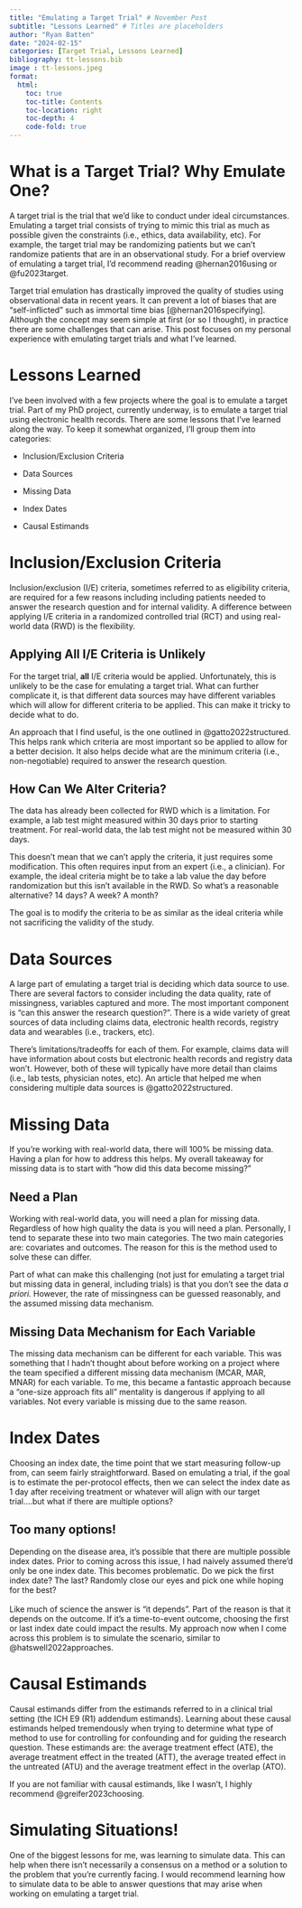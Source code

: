 ```yaml
---
title: "Emulating a Target Trial" # November Post 
subtitle: "Lessons Learned" # Titles are placeholders
author: "Ryan Batten"
date: "2024-02-15"
categories: [Target Trial, Lessons Learned]
bibliography: tt-lessons.bib
image : tt-lessons.jpeg
format: 
  html:
    toc: true
    toc-title: Contents
    toc-location: right
    toc-depth: 4
    code-fold: true
---
```


# What is a Target Trial? Why Emulate One?

A target trial is the trial that we'd like to conduct under ideal circumstances. Emulating a target trial consists of trying to mimic this trial as much as possible given the constraints (i.e., ethics, data availability, etc). For example, the target trial may be randomizing patients but we can't randomize patients that are in an observational study. For a brief overview of emulating a target trial, I'd recommend reading @hernan2016using or @fu2023target.

Target trial emulation has drastically improved the quality of studies using observational data in recent years. It can prevent a lot of biases that are "self-inflicted" such as immortal time bias [@hernan2016specifying]. Although the concept may seem simple at first (or so I thought), in practice there are some challenges that can arise. This post focuses on my personal experience with emulating target trials and what I've learned.

# Lessons Learned

I've been involved with a few projects where the goal is to emulate a target trial. Part of my PhD project, currently underway, is to emulate a target trial using electronic health records. There are some lessons that I've learned along the way. To keep it somewhat organized, I'll group them into categories:

-   Inclusion/Exclusion Criteria

-   Data Sources

-   Missing Data

-   Index Dates

-   Causal Estimands

# Inclusion/Exclusion Criteria

Inclusion/exclusion (I/E) criteria, sometimes referred to as eligibility criteria, are required for a few reasons including including patients needed to answer the research question and for internal validity. A difference between applying I/E criteria in a randomized controlled trial (RCT) and using real-world data (RWD) is the flexibility.

## Applying All I/E Criteria is Unlikely

For the target trial, **all** I/E criteria would be applied. Unfortunately, this is unlikely to be the case for emulating a target trial. What can further complicate it, is that different data sources may have different variables which will allow for different criteria to be applied. This can make it tricky to decide what to do.

An approach that I find useful, is the one outlined in @gatto2022structured. This helps rank which criteria are most important so be applied to allow for a better decision. It also helps decide what are the minimum criteria (i.e., non-negotiable) required to answer the research question.

## How Can We Alter Criteria?

The data has already been collected for RWD which is a limitation. For example, a lab test might measured within 30 days prior to starting treatment. For real-world data, the lab test might not be measured within 30 days.

This doesn't mean that we can't apply the criteria, it just requires some modification. This often requires input from an expert (i.e., a clinician). For example, the ideal criteria might be to take a lab value the day before randomization but this isn't available in the RWD. So what's a reasonable alternative? 14 days? A week? A month?

The goal is to modify the criteria to be as similar as the ideal criteria while not sacrificing the validity of the study.

# Data Sources

A large part of emulating a target trial is deciding which data source to use. There are several factors to consider including the data quality, rate of missingness, variables captured and more. The most important component is "can this answer the research question?". There is a wide variety of great sources of data including claims data, electronic health records, registry data and wearables (i.e., trackers, etc).

There's limitations/tradeoffs for each of them. For example, claims data will have information about costs but electronic health records and registry data won't. However, both of these will typically have more detail than claims (i.e., lab tests, physician notes, etc). An article that helped me when considering multiple data sources is @gatto2022structured.

# Missing Data

If you're working with real-world data, there will 100% be missing data. Having a plan for how to address this helps. My overall takeaway for missing data is to start with "how did this data become missing?"

## Need a Plan

Working with real-world data, you will need a plan for missing data. Regardless of how high quality the data is you will need a plan. Personally, I tend to separate these into two main categories. The two main categories are: covariates and outcomes. The reason for this is the method used to solve these can differ.

Part of what can make this challenging (not just for emulating a target trial but missing data in general, including trials) is that you don't see the data *a priori.* However, the rate of missingness can be guessed reasonably, and the assumed missing data mechanism.

## Missing Data Mechanism for Each Variable

The missing data mechanism can be different for each variable. This was something that I hadn't thought about before working on a project where the team specified a different missing data mechanism (MCAR, MAR, MNAR) for each variable. To me, this became a fantastic approach because a "one-size approach fits all" mentality is dangerous if applying to all variables. Not every variable is missing due to the same reason.

# Index Dates

Choosing an index date, the time point that we start measuring follow-up from, can seem fairly straightforward. Based on emulating a trial, if the goal is to estimate the per-protocol effects, then we can select the index date as 1 day after receiving treatment or whatever will align with our target trial....but what if there are multiple options?

## Too many options!

Depending on the disease area, it's possible that there are multiple possible index dates. Prior to coming across this issue, I had naively assumed there'd only be one index date. This becomes problematic. Do we pick the first index date? The last? Randomly close our eyes and pick one while hoping for the best?\
\
Like much of science the answer is "it depends". Part of the reason is that it depends on the outcome. If it's a time-to-event outcome, choosing the first or last index date could impact the results. My approach now when I come across this problem is to simulate the scenario, similar to @hatswell2022approaches.

# Causal Estimands

Causal estimands differ from the estimands referred to in a clinical trial setting (the ICH E9 (R1) addendum estimands). Learning about these causal estimands helped tremendously when trying to determine what type of method to use for controlling for confounding and for guiding the research question. These estimands are: the average treatment effect (ATE), the average treatment effect in the treated (ATT), the average treated effect in the untreated (ATU) and the average treatment effect in the overlap (ATO).

If you are not familiar with causal estimands, like I wasn't, I highly recommend @greifer2023choosing.

# Simulating Situations!

One of the biggest lessons for me, was learning to simulate data. This can help when there isn't necessarily a consensus on a method or a solution to the problem that you're currently facing. I would recommend learning how to simulate data to be able to answer questions that may arise when working on emulating a target trial.

## 

